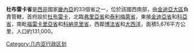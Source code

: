 {{Infobox Settlement
<!--See the Table at Infobox Settlement for all fields and descriptions of usage-->
<!-- Basic info  ---------------->
|name          =杜布雷卡省
|other_name             =
|native_name            =  <!-- for cities whose native name is not in English -->
|nickname               = 
|settlement_type        =省
|motto                  =
<!-- images and maps  ----------->
|image_skyline          = 
|imagesize              = 
|image_caption          = 
|image_flag             = 
|flag_size              =
|image_seal             = 
|seal_size              =
|image_shield           = 
|shield_size            =
|image_map              = GN-Dubreka.png
|mapsize                =300px
|map_caption            = 
|pushpin_map            = <!-- the name of a location map as per http://en.wikipedia.org/wiki/Template:Location_map -->
|pushpin_label_position =bottom
|pushpin_mapsize        =
|pushpin_map_caption    =
<!-- Location ------------------>
|subdivision_type       = 國家
|subdivision_name       = {{flag|Guinea}}
|subdivision_type1      = 大區
|subdivision_name1      = [[金迪亞大區|金迪亞大區]]
|subdivision_type2      = 首府
|subdivision_name2      = [[杜布雷卡|杜布雷卡]]
|subdivision_type3      =
|subdivision_name3      = 
|<!-- Politics ----------------->
|government_footnotes   =
|government_type        =
|leader_title           =
|leader_name            =
|leader_title1          =  <!-- for places with, say, both a mayor and a city manager -->
|leader_name1           =
|established_title      =  <!-- Settled -->
|established_date       = 
<!-- Area    --------------------->
|area_magnitude         = 
|unit_pref                =Imperial <!--Enter: Imperial, if Imperial (metric) is desired-->
|area_footnotes           =
|area_total_km2           = 5676     <!-- ALL fields dealing with a measurements are subject to automatic unit conversion-->
|area_land_km2            = <!--See table @ Template:Infobox Settlement for details on automatic unit conversion-->
<!-- Population   ----------------------->
|population_as_of               =
|population_footnotes           =
|population_note                =
|population_total               =131000 
|population_density_km2         =
|population_density_sq_mi       =
|population_metro               =
|population_density_metro_km2   =
|population_density_metro_sq_mi =
|population_blank1_title        =Ethnicities
|population_blank1              =
|population_density_blank1_km2 =   
|population_density_blank1_sq_mi =
<!-- General information  --------------->
|timezone               =畿內亞標準時間 
|utc_offset             = +0
|timezone_DST           = 
|utc_offset_DST         = 
|latd=|latm= |lats= |latNS=N
|longd=|longm=|longs=|longEW=E
|elevation_footnotes    =  <!--for references: use <ref> </ref> tags-->
|elevation_m            = 
|elevation_ft           =
<!-- Area/postal codes & others -------->
|postal_code_type       =  <!-- enter ZIP code, Postcode, Post code, Postal code... -->
|postal_code            =
|area_code              =
|blank_name             =
|blank_info             =
|blank1_name            =
|blank1_info            =
|website                = 
|footnotes              = 
}} 

'''杜布雷卡省'''是[[西非|西非]]國家[[畿內亞|畿內亞]]的33個省之一，位於該國西南部，由[[金迪亞大區|金迪亞大區]]負責管轄，首府設於[[杜布雷卡|杜布雷卡]]，北臨[[弗里亞省|弗里亞省]]和[[泰利梅萊省|泰利梅萊省]]，東接[[金迪亞省|金迪亞省]]和[[科亞省|科亞省]]，南毗[[福雷卡里亞省|福雷卡里亞省]]和[[科納克里省|科納克里省]]，西鄰[[博法省|博法省]]和[[大西洋|大西洋]]，面積5,676平方公里，人口約131,000。

{{畿內亞行政區劃}}

[[Category:几内亚行政区划|Category:几内亚行政区划]]